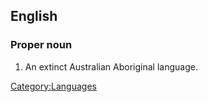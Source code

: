 ==English==

===Proper noun===
{{en-proper noun}}

# An extinct Australian Aboriginal language.

[[Category:Languages]]